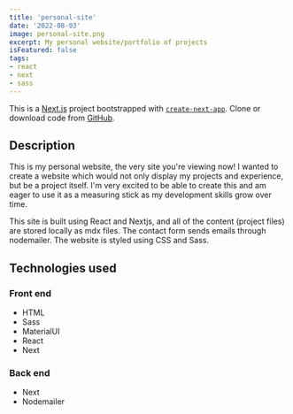 ```yaml
---
title: 'personal-site'
date: '2022-08-03'
image: personal-site.png
excerpt: My personal website/portfolio of projects
isFeatured: false
tags:
- react
- next
- sass
---
```


This is a [Next.js](https://nextjs.org/) project bootstrapped with [`create-next-app`](https://github.com/vercel/next.js/tree/canary/packages/create-next-app). Clone or download code from <a href="https://github.com/alexfotopoulos/personal-site" target="_blank" rel="noreferrer">GitHub</a>.

## Description

This is my personal website, the very site you're viewing now! I wanted to create a website which would not only display my projects and experience, but be a project itself. I'm very excited to be able to create this and am eager to use it as a measuring stick as my development skills grow over time.

This site is built using React and Nextjs, and all of the content (project files) are stored locally as mdx files. The contact form sends emails through nodemailer. The website is styled using CSS and Sass.

## Technologies used

### Front end
- HTML
- Sass
- MaterialUI
- React
- Next

### Back end
- Next
- Nodemailer